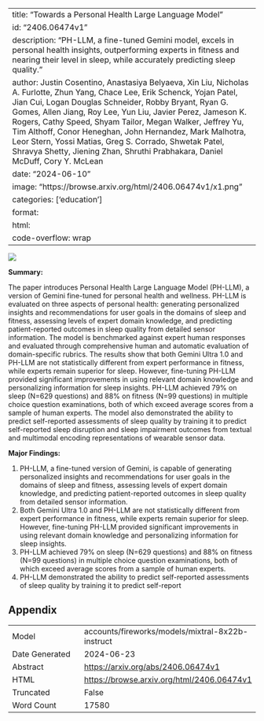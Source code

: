 
---
title: "Towards a Personal Health Large Language Model"
id: "2406.06474v1"
description: "PH-LLM, a fine-tuned Gemini model, excels in personal health insights, outperforming experts in fitness and nearing their level in sleep, while accurately predicting sleep quality."
author: Justin Cosentino, Anastasiya Belyaeva, Xin Liu, Nicholas A. Furlotte, Zhun Yang, Chace Lee, Erik Schenck, Yojan Patel, Jian Cui, Logan Douglas Schneider, Robby Bryant, Ryan G. Gomes, Allen Jiang, Roy Lee, Yun Liu, Javier Perez, Jameson K. Rogers, Cathy Speed, Shyam Tailor, Megan Walker, Jeffrey Yu, Tim Althoff, Conor Heneghan, John Hernandez, Mark Malhotra, Leor Stern, Yossi Matias, Greg S. Corrado, Shwetak Patel, Shravya Shetty, Jiening Zhan, Shruthi Prabhakara, Daniel McDuff, Cory Y. McLean
date: "2024-06-10"
image: "https://browse.arxiv.org/html/2406.06474v1/x1.png"
categories: ['education']
format:
  html:
    code-overflow: wrap
---

![](https://browse.arxiv.org/html/2406.06474v1/x1.png)

**Summary:**

The paper introduces Personal Health Large Language Model (PH-LLM), a version of Gemini fine-tuned for personal health and wellness. PH-LLM is evaluated on three aspects of personal health: generating personalized insights and recommendations for user goals in the domains of sleep and fitness, assessing levels of expert domain knowledge, and predicting patient-reported outcomes in sleep quality from detailed sensor information. The model is benchmarked against expert human responses and evaluated through comprehensive human and automatic evaluation of domain-specific rubrics. The results show that both Gemini Ultra 1.0 and PH-LLM are not statistically different from expert performance in fitness, while experts remain superior for sleep. However, fine-tuning PH-LLM provided significant improvements in using relevant domain knowledge and personalizing information for sleep insights. PH-LLM achieved 79% on sleep (N=629 questions) and 88% on fitness (N=99 questions) in multiple choice question examinations, both of which exceed average scores from a sample of human experts. The model also demonstrated the ability to predict self-reported assessments of sleep quality by training it to predict self-reported sleep disruption and sleep impairment outcomes from textual and multimodal encoding representations of wearable sensor data.

**Major Findings:**

1. PH-LLM, a fine-tuned version of Gemini, is capable of generating personalized insights and recommendations for user goals in the domains of sleep and fitness, assessing levels of expert domain knowledge, and predicting patient-reported outcomes in sleep quality from detailed sensor information.
2. Both Gemini Ultra 1.0 and PH-LLM are not statistically different from expert performance in fitness, while experts remain superior for sleep. However, fine-tuning PH-LLM provided significant improvements in using relevant domain knowledge and personalizing information for sleep insights.
3. PH-LLM achieved 79% on sleep (N=629 questions) and 88% on fitness (N=99 questions) in multiple choice question examinations, both of which exceed average scores from a sample of human experts.
4. PH-LLM demonstrated the ability to predict self-reported assessments of sleep quality by training it to predict self-report

## Appendix

|          |          |
|----------|----------|
| Model     | accounts/fireworks/models/mixtral-8x22b-instruct       |
| Date Generated     | 2024-06-23       |
| Abstract | [https://arxiv.org/abs/2406.06474v1](https://arxiv.org/abs/2406.06474v1)        |
| HTML     | [https://browse.arxiv.org/html/2406.06474v1](https://browse.arxiv.org/html/2406.06474v1)       |
| Truncated       | False       |
| Word Count       | 17580       |